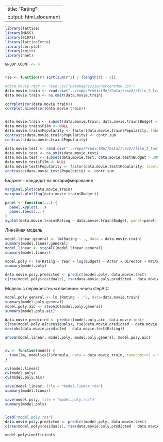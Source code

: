 
---
title: "Rating"
output: html_document
---


```r
library(lattice)
library(MASS)
library(e1071)
library(latticeExtra)
library(corrplot)
library(knitr)
library(nnet)

GROUP.COUNT <- 4


rse <- function(r) sqrt(sum(r^2) / (length(r) - 2))

#data.movie.regr <- read.csv("DataRegressionPercentNew.csv")
data.movie.train <- read.csv("../repo/PredictMe//Data//csv2//file_2_train.csv")
data.movie.train <- na.omit(data.movie.train)

corrplot(cor(data.movie.train))
corrplot.mixed(cor(data.movie.train))


data.movie.train <- subset(data.movie.train, data.movie.train$Budget > 2000)
data.movie.train$Film <- NULL
data.movie.train$Popularity <- factor(data.movie.train$Popularity, labels = c("false", "true"))
contrasts(data.movie.train$Popularity) <- contr.sum
contrasts(data.movie.train$Popularity)

data.movie.test <- read.csv("../repo/PredictMe//Data//csv2//file_2_test.csv")
data.movie.test <- na.omit(data.movie.test)
data.movie.test <- subset(data.movie.test, data.movie.test$Budget > 2000)
data.movie.test$Film <- NULL
data.movie.test$Popularity <- factor(data.movie.test$Popularity, labels = c("false", "true"))
contrasts(data.movie.test$Popularity) <- contr.sum

```

Бюджет - кандидат на логарифмирование
```r
marginal.plot(data.movie.train)
marginal.plot(log(data.movie.train$Budget))

panel <- function(...) {  
  panel.xyplot(...)
  panel.loess(...)
}
xyplot(data.movie.train$Rating ~ data.movie.train$Budget, panel=panel)
```


Линейная модель
```r
model.linear.general <- lm(Rating ~ ., data = data.movie.train)
summary(model.linear.general)
model.linear <- stepAIC(model.linear.general)
summary(model.linear)

model.poly <- lm(Rating ~ Year + log(Budget) + Actor + Director + Writer + Popularity +  Year:Actor + Year:Director +  log(Budget):Actor + log(Budget):Director + Actor:Director +  Director:Writer, data = data.movie.train)
summary(model.poly)

data.movie.poly.predicted <- predict(model.poly, data.movie.test)
c(rse(model.poly$residuals), rse(data.movie.poly.predicted - data.movie.test$Rating))
```


Модель с перекрестным влиянием через stepAIC
```r
model.poly.general <- lm (Rating ~ .^2, data=data.movie.train)
summary(model.poly.general)
model.poly.aic <- stepAIC(model.poly.general)
summary(model.poly.aic)

data.movie.predicted <- predict(model.poly.aic, data.movie.test)
c(rse(model.poly.aic$residuals), rse(data.movie.predicted - data.movie.test$Rating))
max(abs(data.movie.predicted - data.movie.test$Rating))
```


```r
anova(model.linear, model.poly, model.poly.general, model.poly.aic)


cv <- function(model) { 
  tune(lm, model$call$formula, data = data.movie.train, tunecontrol = tune.control(sampling = "cross")) 
}

cv(model.linear)
cv(model.poly)
cv(model.poly.aic)

save(model.linear, file = "model.linear.rda")
summary(model.linear)

save(model.poly, file = "model.poly.rda")
summary(model.poly)



```


```r
load("model.poly.rda")
data.movie.poly.predicted <- predict(model.poly, data.movie.test)
c(rse(model.poly$residuals), rse(data.movie.poly.predicted - data.movie.test$Rating))

model.poly$coefficients

```

